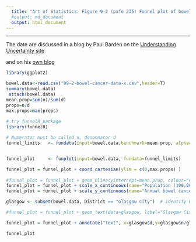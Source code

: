 ```yaml
---
  title: "Art of Statistics: Figure 9-2 (pafe 235) Funnel plot of bowel cancer rates"
  #output: md_document
  output: html_document
---
```

***************************************************************************



The date are discussed in a blog by Paul Barden on the [Understanding Uncertainty site](https://understandinguncertainty.org/three-fold-variation-uk-bowel-cancer-death-rates)

and on his [own blog](https://pb204.blogspot.com/2011/09/im-grateful-to-david-spiegelhalter-of.html)
```r

library(ggplot2)

bowel.data<-read.csv("09-2-bowel-cancer-data-x.csv",header=T)
summary(bowel.data)
 attach(bowel.data)
mean.prop=sum(n)/sum(d)
props=n/d
max.props=max(props)
  
# try funnelR package
library(funnelR)

# Numerator must be called n, denomnator d
funnel_limits   <- fundata(input=bowel.data,benchmark=mean.prop, alpha=0.95, alpha2=0.998, method='approximate', step=100)


funnel_plot     <- funplot(input=bowel.data, fundata=funnel_limits)

funnel_plot = funnel_plot + coord_cartesian(ylim = c(0,max.props) )
  
#funnel_plot = funnel_plot + geom_hline(yintercept=mean.prop, colour="darkred", linetype=6, size=1)
funnel_plot = funnel_plot + scale_x_continuous(name="Population (100,000's)", breaks=100000*(0:14), labels=0:14, limits=c(0,max(d)))
funnel_plot = funnel_plot + scale_y_continuous(name="Annual bowel cancer mortality rate per 100,000", breaks=5*(0:8)/100000, labels=5*(0:8), limits=c(0,max.props))

glasgow <- subset(bowel.data, District == "Glasgow City")  # identify Glasgow City in data frame

#funnel_plot = funnel_plot + geom_text(data=glasgow, label="Glasgow City", vjust=1)

funnel_plot = funnel_plot + annotate("text", x=glasgow$d,y=glasgow$n/glasgow$d,label="Glasgow City",hjust=0, vjust=0.5)

funnel_plot
```

